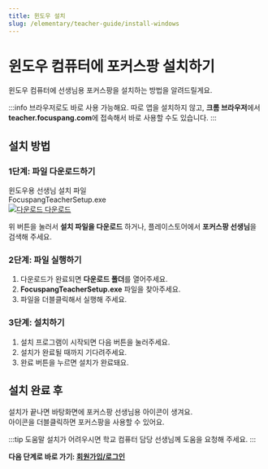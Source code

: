 ```yaml
---
title: 윈도우 설치
slug: /elementary/teacher-guide/install-windows
---
```


# 윈도우 컴퓨터에 포커스팡 설치하기

윈도우 컴퓨터에 선생님용 포커스팡을 설치하는 방법을 알려드릴게요.

:::info 브라우저로도 바로 사용 가능해요.
따로 앱을 설치하지 않고, **크롬 브라우저**에서 **teacher.focuspang.com**에 접속해서 바로 사용할 수도 있습니다.
:::

## 설치 방법

### 1단계: 파일 다운로드하기

<div class="fp-download-container fp-download-green">
  <div>
    <div class="fp-download-title">윈도우용 선생님 설치 파일</div>
    <div class="fp-download-desc">FocuspangTeacherSetup.exe</div>
  </div>
  <a
    class="fp-download-button"
    href="https://ss1.cloud.kt.com:1000/focuspang-media/downloads/FocuspangTeacherSetup.exe"
  >
    <img
      class="fp-download-icon"
      src="/img/download-white-icon.svg"
      alt="다운로드"
    />
    다운로드
  </a>
</div>

위 버튼을 눌러서 **설치 파일을 다운로드** 하거나, 플레이스토어에서 **포커스팡 선생님**을 검색해 주세요.

### 2단계: 파일 실행하기

1. 다운로드가 완료되면 **다운로드 폴더**를 열어주세요.
2. **FocuspangTeacherSetup.exe** 파일을 찾아주세요.
3. 파일을 더블클릭해서 실행해 주세요.

### 3단계: 설치하기

1. 설치 프로그램이 시작되면 다음 버튼을 눌러주세요.
2. 설치가 완료될 때까지 기다려주세요.
3. 완료 버튼을 누르면 설치가 완료돼요.

## 설치 완료 후

설치가 끝나면 바탕화면에 포커스팡 선생님용 아이콘이 생겨요.\
아이콘을 더블클릭하면 포커스팡을 사용할 수 있어요.

:::tip 도움말
설치가 어려우시면 학교 컴퓨터 담당 선생님께 도움을 요청해 주세요.
:::

**다음 단계로 바로 가기: [회원가입/로그인](/docs/middlehigh/teacher-guide/login)**

